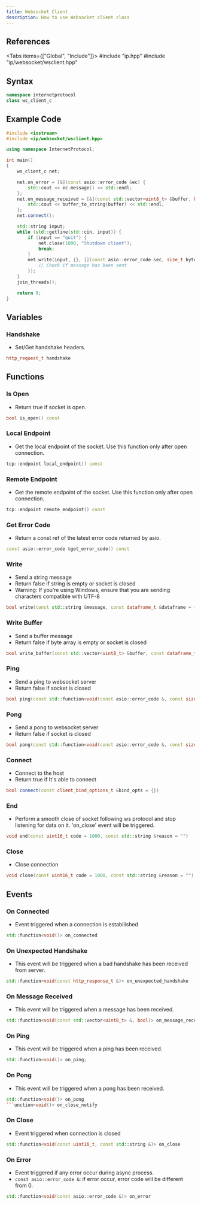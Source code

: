 ```yaml
---
title: Websocket Client
description: How to use Websocket client class
---
```



## References

<Tabs items={["Global", "Include"]}>
    <Tab value="Global">#include "ip.hpp"</Tab>
    <Tab value="Include">#include "ip/websocket/wsclient.hpp"</Tab>
</Tabs>

## Syntax

```cpp
namespace internetprotocol
class ws_client_c
```

## Example Code

```cpp
#include <iostream>
#include <ip/websocket/wsclient.hpp>

using namespace InternetProtocol;

int main()
{
    ws_client_c net;

    net.on_error = [&](const asio::error_code &ec) {
        std::cout << ec.message() << std::endl;
    };
    net.on_message_received = [&](const std::vector<uint8_t> &buffer, bool is_binary) {
        std::cout << buffer_to_string(buffer) << std::endl;
    };
    net.connect();

    std::string input;
    while (std::getline(std::cin, input)) {
        if (input == "quit") {
            net.close(1000, "Shutdown client");
            break;
        }
        net.write(input, {}, [](const asio::error_code &ec, size_t bytes_sent) {
            // Check if message has been sent
        });
    }
    join_threads();

    return 0;
}
```

## Variables

### Handshake

-   Set/Get handshake headers.

```cpp
http_request_t handshake
```

## Functions

### Is Open

-   Return true if socket is open.

```cpp
bool is_open() const
```

### Local Endpoint

-   Get the local endpoint of the socket. Use this function only after open connection.

```cpp
tcp::endpoint local_endpoint() const
```

### Remote Endpoint

-   Get the remote endpoint of the socket. Use this function only after open connection.

```cpp
tcp::endpoint remote_endpoint() const
```

### Get Error Code

-   Return a const ref of the latest error code returned by asio.

```cpp
const asio::error_code &get_error_code() const
```

### Write

-   Send a string message
-   Return false if string is empty or socket is closed
-   Warning: If you’re using Windows, ensure that you are sending characters compatible with UTF-8

```cpp
bool write(const std::string &message, const dataframe_t &dataframe = {}, const std::function<void(const asio::error_code &, const size_t)> &callback = nullptr)
```

### Write Buffer

-   Send a buffer message
-   Return false if byte array is empty or socket is closed

```cpp
bool write_buffer(const std::vector<uint8_t> &buffer, const dataframe_t &dataframe = {}, const std::function<void(const asio::error_code &, const size_t)> &callback = nullptr)
```

### Ping

-   Send a ping to websocket server
-   Return false if socket is closed

```cpp
bool ping(const std::function<void(const asio::error_code &, const size_t)> &callback = nullptr)
```

### Pong

-   Send a pong to websocket server
-   Return false if socket is closed

```cpp
bool pong(const std::function<void(const asio::error_code &, const size_t)> &callback = nullptr)
```

### Connect

-   Connect to the host
-   Return true if It's able to connect

```cpp
bool connect(const client_bind_options_t &bind_opts = {})
```

### End

-   Perform a smooth close of socket following ws protocol and stop listening for data on it. 'on_close' event will be triggered.

```cpp
void end(const uint16_t code = 1000, const std::string &reason = "")
```

### Close

-   Close connection

```cpp
void close(const uint16_t code = 1000, const std::string &reason = "")
```

## Events

### On Connected

-   Event triggered when a connection is estabilished

```cpp
std::function<void()> on_connected
```

### On Unexpected Handshake

-   This event will be triggered when a bad handshake has been received from server.

```cpp
std::function<void(const http_response_t &)> on_unexpected_handshake
```

### On Message Received

-   This event will be triggered when a message has been received.

```cpp
std::function<void(const std::vector<uint8_t> &, bool)> on_message_received
```

### On Ping

-   This event will be triggered when a ping has been received.

```cpp
std::function<void()> on_ping;
```

### On Pong

-   This event will be triggered when a pong has been received.

```cpp
std::function<void()> on_pong
```unction<void()> on_close_notify
```

### On Close

-   Event triggered when connection is closed

```cpp
std::function<void(const uint16_t, const std::string &)> on_close
```

### On Error

-   Event triggered if any error occur during async process.
-   `const asio::error_code &`: if error occur, error code will be different from 0.

```cpp
std::function<void(const asio::error_code &)> on_error
```
